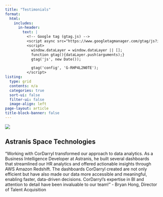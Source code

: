 ```yaml
---
title: "Testimonials"
format:
  html:
    includes:
      in-header:
        text: |
          <!-- Google tag (gtag.js) -->
          <script async src="https://www.googletagmanager.com/gtag/js?id=G-RHP4L2N0TE"></script>
          <script>
            window.dataLayer = window.dataLayer || [];
            function gtag(){dataLayer.push(arguments);}
            gtag('js', new Date());

            gtag('config', 'G-RHP4L2N0TE');
          </script>
listing:
  type: grid
  contents: n/a
  categories: true
  sort-ui: false
  filter-ui: false
  image-align: left
page-layout: article
title-block-banner: false
---
```


```{=html}
<style>
nav {
  background: url("https://www.shutterstock.com/shutterstock/videos/1051248673/preview/stock-footage--d-animated-bar-graphs-and-pie-charts-slick-clean-elegant-white-on-blue-background-great-for.mp4") no-repeat top center fixed;
  background-size: cover;
  height: 40vh;
  width: 100%;
}
</style>
```
![](ast.jpeg)

## **Astranis Space Technologies**

"Working with CorDarryl transformed our approach to data analytics. As a Business Intelligence Developer at Astranis, he built several dashboards that streamlined our HR analytics and offered actionable insights through AWS Amazon Redshift. The dashboards CorDarryl created are not only efficient but have also made our data more accessible and meaningful, enabling faster, data-driven decisions. CorDarryl's expertise in BI and attention to detail have been invaluable to our team!" - Bryan Hong, Director of Talent Acquisition
